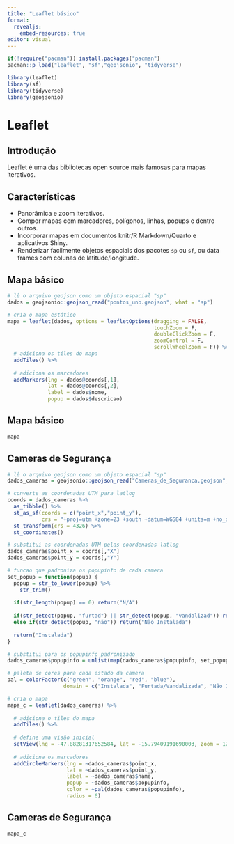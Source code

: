 ```yaml
---
title: "Leaflet básico"
format: 
  revealjs:
    embed-resources: true
editor: visual
---
```


```r
if(!require("pacman")) install.packages("pacman")
pacman::p_load("leaflet", "sf","geojsonio", "tidyverse")

library(leaflet)
library(sf)
library(tidyverse)
library(geojsonio)
```

# Leaflet
## Introdução
Leaflet é uma das bibliotecas open source mais famosas para mapas iterativos.

## Características
- Panorâmica e zoom iterativos.
- Compor mapas com marcadores, polígonos, linhas, popups e dentro outros.
- Incorporar mapas em documentos knitr/R Markdown/Quarto e aplicativos Shiny.
- Renderizar facilmente objetos espaciais dos pacotes `sp` ou `sf`, ou data frames com colunas de latitude/longitude.

## Mapa básico
```r
# lê o arquivo geojson como um objeto espacial "sp"
dados = geojsonio::geojson_read("pontos_unb.geojson", what = "sp")

# cria o mapa estático
mapa = leaflet(dados, options = leafletOptions(dragging = FALSE, 
                                               touchZoom = F, 
                                               doubleClickZoom = F, 
                                               zoomControl = F, 
                                               scrollWheelZoom = F)) %>%
  # adiciona os tiles do mapa 
  addTiles() %>%
  
  # adiciona os marcadores
  addMarkers(lng = dados@coords[,1], 
             lat = dados@coords[,2], 
             label = dados$nome,
             popup = dados$descricao)
```

## Mapa básico
```r
mapa
```

## Cameras de Segurança
```r
# lê o arquivo geojson como um objeto espacial "sp"
dados_cameras = geojsonio::geojson_read("Cameras_de_Seguranca.geojson", what = "sp")

# converte as coordenadas UTM para latlog
coords = dados_cameras %>%
  as_tibble() %>%
  st_as_sf(coords = c("point_x","point_y"), 
           crs = "+proj=utm +zone=23 +south +datum=WGS84 +units=m +no_defs") %>%
  st_transform(crs = 4326) %>%
  st_coordinates()

# substitui as coordenadas UTM pelas coordenadas latlog
dados_cameras$point_x = coords[,"X"]
dados_cameras$point_y = coords[,"Y"]

# funcao que padroniza os popupinfo de cada camera
set_popup = function(popup) {
  popup = str_to_lower(popup) %>%
    str_trim()
  
  if(str_length(popup) == 0) return("N/A")
  
  if(str_detect(popup, "furtad") || str_detect(popup, "vandalizad")) return("Furtada/Vandalizada")
  else if(str_detect(popup, "não")) return("Não Instalada")
  
  return("Instalada")
}

# substitui para os popupinfo padronizado
dados_cameras$popupinfo = unlist(map(dados_cameras$popupinfo, set_popup))

# paleta de cores para cada estado da camera
pal = colorFactor(c("green", "orange", "red", "blue"), 
                  domain = c("Instalada", "Furtada/Vandalizada", "Não Instalada", "N/A"), ordered = T)

# cria o mapa
mapa_c = leaflet(dados_cameras) %>%
  
  # adiciona o tiles do mapa
  addTiles() %>%
  
  # define uma visão inicial
  setView(lng = -47.88281317652584, lat = -15.79409191690003, zoom = 12) %>%
  
  # adiciona os marcadores
  addCircleMarkers(lng = ~dados_cameras$point_x, 
                   lat = ~dados_cameras$point_y, 
                   label = ~dados_cameras$name, 
                   popup = ~dados_cameras$popupinfo, 
                   color = ~pal(dados_cameras$popupinfo),
                   radius = 6)
```

## Cameras de Segurança
```r
mapa_c
```
